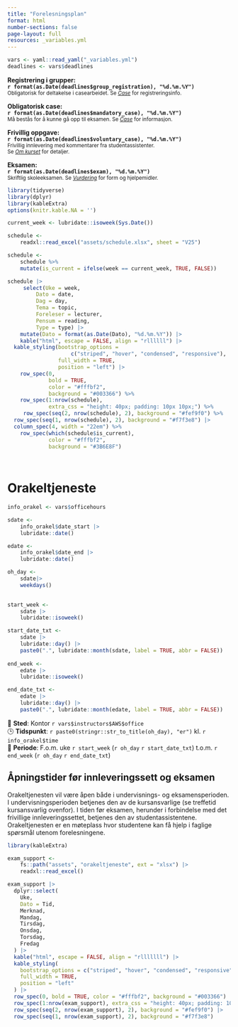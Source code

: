```yaml
---
title: "Forelesningsplan"
format: html
number-sections: false
page-layout: full
resources: _variables.yml
---
```


```r
vars <- yaml::read_yaml("_variables.yml")
deadlines <- vars$deadlines
```


::: {.callout-note title="Viktige datoer"}

::: {.grid .g-2}

::: {.g-col-6}
<i class="fa fa-users"></i> **Registrering i grupper:**  
<span title="Alle grupper må være registrert innen fristen."><strong>`r format(as.Date(deadlines$group_registration), "%d.%m.%Y")`</strong></span>  
<small>Obligatorisk for deltakelse i casearbeidet. Se <a href="oving_vurdering.qmd"><em>Case</em></a> for registreringsinfo.</small>


<i class="fa fa-file-alt"></i> **Obligatorisk case:**  
<span title="Gruppebasert innlevering med vurdering: bestått/ikke bestått."><strong>`r format(as.Date(deadlines$mandatory_case), "%d.%m.%Y")`</strong></span> 
<small><br> Må bestås for å kunne gå opp til eksamen. Se <a href="oving_vurdering.qmd"><em>Case</em></a> for informasjon.</small>

:::

::: {.g-col-6}
<i class="fa fa-clipboard-check"></i> **Frivillig oppgave:**  
<span title="Ekstra øving med tilbakemelding før eksamen"><strong>`r format(as.Date(deadlines$voluntary_case), "%d.%m.%Y")`</strong></span>  
<small>Frivillig innlevering med kommentarer fra studentassistenter. <br> Se <a href="kursinformasjon.qmd"><em>Om kurset</em></a> for detaljer.</small>


<i class="fa fa-university"></i> **Eksamen:**  
<span title="Skriftlig individuell eksamen i henhold til vurderingsform."><strong>`r format(as.Date(deadlines$exam), "%d.%m.%Y")`</strong></span>  
<small>Skriftlig skoleeksamen. Se <a href="kursinformasjon.qmd"><em>Vurdering</em></a> for form og hjelpemidler.</small>

:::

:::
:::




```r
library(tidyverse)
library(dplyr)
library(kableExtra)
options(knitr.kable.NA = '')

current_week <- lubridate::isoweek(Sys.Date())

schedule <- 
    readxl::read_excel("assets/schedule.xlsx", sheet = "V25")

schedule <- 
    schedule %>%
    mutate(is_current = ifelse(week == current_week, TRUE, FALSE))

schedule |>
     select(Uke = week,
         Dato = date,
         Dag = day,
         Tema = topic,
         Foreleser = lecturer,
         Pensum = reading,
         Type = type) |> 
    mutate(Dato = format(as.Date(Dato), "%d.%m.%Y")) |> 
    kable("html", escape = FALSE, align = "rllllll") |> 
  kable_styling(bootstrap_options = 
                    c("striped", "hover", "condensed", "responsive"), 
                full_width = TRUE,
                position = "left") |> 
    row_spec(0, 
             bold = TRUE, 
             color = "#fffbf2", 
             background = "#003366") %>%
    row_spec(1:nrow(schedule), 
             extra_css = "height: 40px; padding: 10px 10px;") %>%
     row_spec(seq(2, nrow(schedule), 2), background = "#fef9f0") %>%
  row_spec(seq(1, nrow(schedule), 2), background = "#f7f3e8") |> 
  column_spec(4, width = "22em") %>% 
    row_spec(which(schedule$is_current), 
             color = "#fffbf2", 
             background = "#3B6E8F")
    
    

```


# Orakeltjeneste

```r
info_orakel <- vars$officehours

sdate <- 
    info_orakel$date_start |> 
    lubridate::date()

edate <- 
    info_orakel$date_end |> 
    lubridate::date()

oh_day <- 
    sdate|> 
    weekdays() 
    

start_week <- 
    sdate |> 
    lubridate::isoweek()

start_date_txt <- 
    sdate |> 
    lubridate::day() |> 
    paste0(".", lubridate::month(sdate, label = TRUE, abbr = FALSE))
    
end_week <- 
    edate |> 
    lubridate::isoweek()

end_date_txt <- 
    edate |> 
    lubridate::day() |> 
    paste0(".", lubridate::month(edate, label = TRUE, abbr = FALSE))


```


::: {.callout-note appearance="minimal" icon="calendar" title="Treffetid kursansvarlig hver mandag i undervisningsperioden"}
📍 **Sted**: Kontor `r vars$instructors$AWS$office`  
🕒 **Tidspunkt**: `r paste0(stringr::str_to_title(oh_day), "er")` kl. `r info_orakel$time`  
📆 **Periode**: F.o.m. uke `r start_week` (`r oh_day` `r start_date_txt`) t.o.m. `r end_week` (`r oh_day` `r end_date_txt`)
:::

## Åpningstider før innleveringssett og eksamen

Orakeltjenesten vil være åpen både i undervisnings- og eksamensperioden. I undervisningsperioden betjenes den av de kursansvarlige (se treffetid kursansvarlig ovenfor). I tiden før eksamen, herunder i forbindelse med det frivillige innleveringssettet, betjenes den av studentassistentene. Orakeltjenesten er en møteplass hvor studentene kan få hjelp i faglige spørsmål utenom forelesningene.

```r
library(kableExtra)

exam_support <- 
    fs::path("assets", "orakeltjeneste", ext = "xlsx") |> 
    readxl::read_excel()

exam_support |> 
  dplyr::select(
    Uke,
    Dato = Tid,
    Merknad,
    Mandag,
    Tirsdag,
    Onsdag,
    Torsdag,
    Fredag
  ) |> 
  kable("html", escape = FALSE, align = "rlllllll") |> 
  kable_styling(
    bootstrap_options = c("striped", "hover", "condensed", "responsive"),
    full_width = TRUE,
    position = "left"
  ) |> 
  row_spec(0, bold = TRUE, color = "#fffbf2", background = "#003366") |> 
  row_spec(1:nrow(exam_support), extra_css = "height: 40px; padding: 10px 10px;") |> 
  row_spec(seq(2, nrow(exam_support), 2), background = "#fef9f0") |> 
  row_spec(seq(1, nrow(exam_support), 2), background = "#f7f3e8")

```





